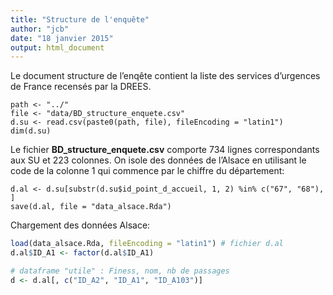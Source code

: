 ```yaml
---
title: "Structure de l'enquête"
author: "jcb"
date: "18 janvier 2015"
output: html_document
---
```


Le document structure de l'enqête contient la liste des services d'urgences de France recensés par la DREES.

```{}
path <- "../"
file <- "data/BD_structure_enquete.csv"
d.su <- read.csv(paste0(path, file), fileEncoding = "latin1")
dim(d.su)

```
Le fichier __BD_structure_enquete.csv__ comporte 734 lignes correspondants aux SU et 223 colonnes.
On isole des données de l'Alsace en utilisant le code de la colonne 1 qui commence par le chiffre du département:

```{}
d.al <- d.su[substr(d.su$id_point_d_accueil, 1, 2) %in% c("67", "68"), ]
save(d.al, file = "data_alsace.Rda")
```

Chargement des données Alsace:

```r
load(data_alsace.Rda, fileEncoding = "latin1") # fichier d.al
d.al$ID_A1 <- factor(d.al$ID_A1)

# dataframe "utile" : Finess, nom, nb de passages
d <- d.al[, c("ID_A2", "ID_A1", "ID_A103")]

```


